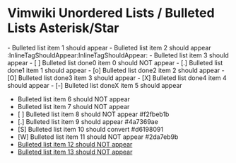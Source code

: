 = Vimwiki Unordered Lists / Bulleted Lists Asterisk/Star =

- Bulleted list item 1 should appear
- Bulleted list item 2 should appear :InlineTagShouldAppear:InlineTagShouldAppear:
- Bulleted list item 3 should appear
- [ ] Bulleted list done0 item 0 should NOT appear
- [.] Bulleted list done1 item 1 should appear
- [o] Bulleted list done2 item 2 should appear
- [O] Bulleted list done3 item 3 should appear
- [X] Bulleted list done4 item 4 should appear
- [-] Bulleted list doneX item 5 should appear
* Bulleted list item 6 should NOT appear
* Bulleted list item 7 should NOT appear
* [ ] Bulleted list item 8 should NOT appear  #f2fbeb1b
* [.] Bulleted list item 9 should appear  #4a7369ae
* [S] Bulleted list item 10 should convert  #d6198091
* [W] Bulleted list item 11 should NOT appear  #2da7eb9b
* [[file:URI|Bulleted list item 12 should NOT appear]]
* [[d|Bulleted list item 13 should NOT appear]]
